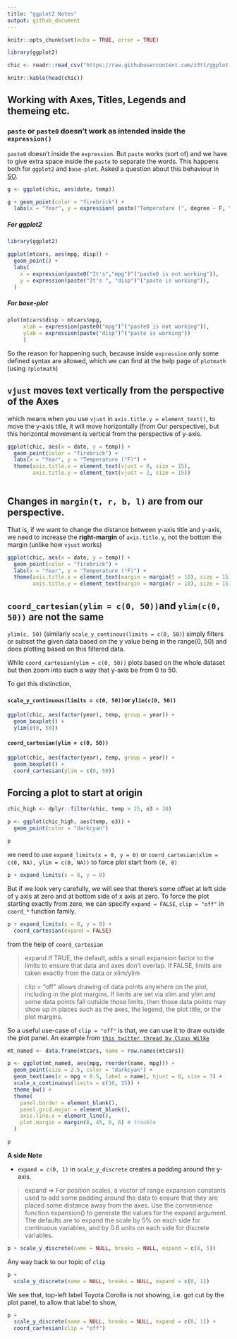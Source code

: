 ```yaml
---
title: "ggplot2 Notes"
output: github_document
---
```


```r
knitr::opts_chunk$set(echo = TRUE, error = TRUE)
```

```r

library(ggplot2)

chic <- readr::read_csv("https://raw.githubusercontent.com/z3tt/ggplot-courses/main/data/chicago-nmmaps-custom.csv")

```


```r

knitr::kable(head(chic))  
```


## Working with Axes, Titles, Legends and themeing etc.

### `paste` or `paste0` doesn't work as intended inside the `expression()`

`paste0` doesn't inside the `expression`. But `paste` works (sort of) and we have to give extra space inside the `paste` to separate the words. This happens both for `ggplot2` and `base-plot`. Asked a question about this behaviour in [SO](https://stackoverflow.com/questions/73045568/why-paste0-is-not-working-properly-inside-expression-in-either-ggplot2-or-ba).

```r
g <- ggplot(chic, aes(date, temp))

g + geom_point(color = "firebrick") +
  labs(x = "Year", y = expression( paste("Temperature (", degree ~ F, ")")))


```

##### For ggplot2

```r
library(ggplot2)

ggplot(mtcars, aes(mpg, disp)) +
  geom_point() +
  labs(
    x = expression(paste0("It's","mpg")^("paste0 is not working")),
    y = expression(paste("It's ", "disp")^("paste is working")),
  )
```

##### For base-plot

```r
plot(mtcars$disp ~ mtcars$mpg, 
     xlab = expression(paste0("mpg")^("paste0 is not working")),
     ylab = expression(paste("disp")^("paste is working"))
     )
```

So the reason for happening such, because inside `expression` only some defined syntax are allowed, which we can find at the help page of `plotmath` (using `?plotmath`)

## `vjust` moves text vertically from the perspective of the Axes

which means when you use `vjust` in `axis.title.y = element_text()`, to move the y-axis title, it will move horizontally (from Our perspective), but this horizontal movement is vertical from the perspective of y-axis.

```r
ggplot(chic, aes(x = date, y = temp)) +
  geom_point(color = "firebrick") +
  labs(x = "Year", y = "Temperature (°F)") +
  theme(axis.title.x = element_text(vjust = 0, size = 15),
        axis.title.y = element_text(vjust = 2, size = 15))
  
```

## Changes in `margin(t, r, b, l)` are from our perspective.

That is, if we want to change the distance between y-axis title and y-axis, we need to increase the **right-margin** of `axis.title.y`, not the bottom the margin (unlike how `vjust` works)

```r
ggplot(chic, aes(x = date, y = temp)) +
  geom_point(color = "firebrick") +
  labs(x = "Year", y = "Temperature (°F)") +
  theme(axis.title.x = element_text(margin = margin(t = 10), size = 15),
        axis.title.y = element_text(margin = margin(r = 10), size = 15))
```

## `coord_cartesian(ylim = c(0, 50)) `and `ylim(c(0, 50))` are not the same

`ylim(c, 50)` (similarly `scale_y_continous(limits = c(0, 50)`) simply filters or subset the given data based on the y value being in the range(0, 50) and does plotting based on this filtered data.

While `coord_cartesian(ylim = c(0, 50))` plots based on the whole dataset but then zoom into such a way that y-axis be from 0 to 50.

To get this distinction,

#### `scale_y_continuous(limits = c(0, 50)) `or `ylim(c(0, 50))`

```r
ggplot(chic, aes(factor(year), temp, group = year)) +
  geom_boxplot() +
  ylim(c(0, 50))
```

#### `coord_cartesian(ylim = c(0, 50))`

```r
ggplot(chic, aes(factor(year), temp, group = year)) +
  geom_boxplot() +
  coord_cartesian(ylim = c(0, 50))
```


## Forcing a plot to start at origin

```r
chic_high <- dplyr::filter(chic, temp > 25, o3 > 20)

p <- ggplot(chic_high, aes(temp, o3)) + 
  geom_point(color = "darkcyan")

p
```

we need to use `expand_limits(x = 0, y = 0)` or `coord_cartesian(xlim = c(0, NA), ylim = c(0, NA))` to force plot start from `(0, 0)`

```r
p + expand_limits(x = 0, y = 0)
```

But if we look very carefully, we will see that there's some offset at left side of y axis at zero and at bottom side of x axis at zero. To force the plot starting exactly from zero, we can specify `expand = FALSE`, `clip = "off"` in `coord_*` function family.

```r
p + expand_limits(x = 0, y = 0) + 
  coord_cartesian(expand = FALSE)
```

from the help of `coord_cartesian`

> expand	If TRUE, the default, adds a small expansion factor to the limits to ensure that data and axes don't overlap. If FALSE, limits are taken exactly from the data or xlim/ylim

> clip = "off" allows drawing of data points anywhere on the plot, including in the plot margins. If limits are set via xlim and ylim and some data points fall outside those limits, then those data points may show up in places such as the axes, the legend, the plot title, or the plot margins.

So a useful use-case of `clip = "off"` is that, we can use it to draw outside the plot panel. An example from [`this twitter thread by Claus Wilke`](https://twitter.com/clauswilke/status/991542952802619392?lang=en)

```r

mt_named <- data.frame(mtcars, name = row.names(mtcars))

p <- ggplot(mt_named, aes(mpg, reorder(name, mpg))) +
  geom_point(size = 2.5, color = "darkcyan") +
  geom_text(aes(x = mpg + 0.5, label = name), hjust = 0, size = 3) +
  scale_x_continuous(limits = c(10, 35)) +
  theme_bw() +
  theme(
    panel.border = element_blank(),
    panel.grid.major = element_blank(),
    axis.line.x = element_line(),
    plot.margin = margin(6, 45, 6, 6) # trouble
  )

p
```

**A side Note**

- `expand = c(0, 1)` in `scale_y_discrete` creates a padding around the y-axis.

> expand	=> For position scales, a vector of range expansion constants used to add some padding around the data to ensure that they are placed some distance away from the axes. Use the convenience function expansion() to generate the values for the expand argument. The defaults are to expand the scale by 5% on each side for continuous variables, and by 0.6 units on each side for discrete variables.


```r
p + scale_y_discrete(name = NULL, breaks = NULL, expand = c(0, 5))
```

Any way back to our topic of `clip`

```r
p + 
  scale_y_discrete(name = NULL, breaks = NULL, expand = c(0, 1)) 
```

We see that, top-left label Toyota Corolla is not showing, i.e. got cut by the plot panel, to allow that label to show, 

```r
p + 
  scale_y_discrete(name = NULL, breaks = NULL, expand = c(0, 1)) +
  coord_cartesian(clip = "off") 
```

